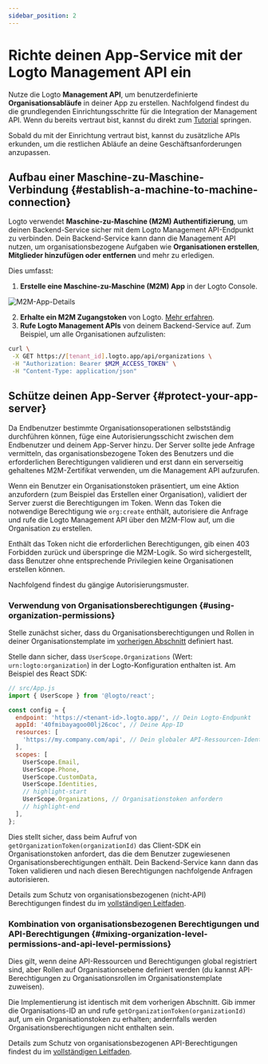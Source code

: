 ```yaml
---
sidebar_position: 2
---
```


# Richte deinen App-Service mit der Logto Management API ein

Nutze die Logto **Management API**, um benutzerdefinierte **Organisationsabläufe** in deiner App zu erstellen. Nachfolgend findest du die grundlegenden Einrichtungsschritte für die Integration der Management API. Wenn du bereits vertraut bist, kannst du direkt zum [Tutorial](/integrate-logto/interact-with-management-api) springen.

Sobald du mit der Einrichtung vertraut bist, kannst du zusätzliche APIs erkunden, um die restlichen Abläufe an deine Geschäftsanforderungen anzupassen.

## Aufbau einer Maschine-zu-Maschine-Verbindung \{#establish-a-machine-to-machine-connection}

Logto verwendet **Maschine‑zu‑Maschine (M2M) Authentifizierung**, um deinen Backend-Service sicher mit dem Logto Management API-Endpunkt zu verbinden.
Dein Backend-Service kann dann die Management API nutzen, um organisationsbezogene Aufgaben wie **Organisationen erstellen**, **Mitglieder hinzufügen oder entfernen** und mehr zu erledigen.

Dies umfasst:

1. **Erstelle eine Maschine-zu-Maschine (M2M) App** in der Logto Console.

<img src="/img/assets/m2m-app.png" alt="M2M-App-Details" />

2. **Erhalte ein M2M Zugangstoken** von Logto. [Mehr erfahren](/integrate-logto/interact-with-management-api#fetch-an-access-token).
3. **Rufe Logto Management APIs** von deinem Backend-Service auf. Zum Beispiel, um alle Organisationen aufzulisten:

```bash
curl \
 -X GET https://[tenant_id].logto.app/api/organizations \
 -H "Authorization: Bearer $M2M_ACCESS_TOKEN" \
 -H "Content-Type: application/json"
```

## Schütze deinen App-Server \{#protect-your-app-server}

Da Endbenutzer bestimmte Organisationsoperationen selbstständig durchführen können, füge eine Autorisierungsschicht zwischen dem Endbenutzer und deinem App-Server hinzu. Der Server sollte jede Anfrage vermitteln, das organisationsbezogene Token des Benutzers und die erforderlichen Berechtigungen validieren und erst dann ein serverseitig gehaltenes M2M-Zertifikat verwenden, um die Management API aufzurufen.

Wenn ein Benutzer ein Organisationstoken präsentiert, um eine Aktion anzufordern (zum Beispiel das Erstellen einer Organisation), validiert der Server zuerst die Berechtigungen im Token. Wenn das Token die notwendige Berechtigung wie `org:create` enthält, autorisiere die Anfrage und rufe die Logto Management API über den M2M-Flow auf, um die Organisation zu erstellen.

Enthält das Token nicht die erforderlichen Berechtigungen, gib einen 403 Forbidden zurück und überspringe die M2M-Logik. So wird sichergestellt, dass Benutzer ohne entsprechende Privilegien keine Organisationen erstellen können.

Nachfolgend findest du gängige Autorisierungsmuster.

### Verwendung von Organisationsberechtigungen \{#using-organization-permissions}

Stelle zunächst sicher, dass du Organisationsberechtigungen und Rollen in deiner Organisationstemplate im [vorherigen Abschnitt](/end-user-flows/organization-experience/organization-management#define-access-control-within-organizations) definiert hast.

Stelle dann sicher, dass `UserScope.Organizations` (Wert: `urn:logto:organization`) in der Logto-Konfiguration enthalten ist. Am Beispiel des React SDK:

```jsx
// src/App.js
import { UserScope } from '@logto/react';

const config = {
  endpoint: 'https://<tenant-id>.logto.app/', // Dein Logto-Endpunkt
  appId: '40fmibayagoo00lj26coc', // Deine App-ID
  resources: [
    'https://my.company.com/api', // Dein globaler API-Ressourcen-Identifier
  ],
  scopes: [
    UserScope.Email,
    UserScope.Phone,
    UserScope.CustomData,
    UserScope.Identities,
    // highlight-start
    UserScope.Organizations, // Organisationstoken anfordern
    // highlight-end
  ],
};
```

Dies stellt sicher, dass beim Aufruf von `getOrganizationToken(organizationId)` das Client-SDK ein Organisationstoken anfordert, das die dem Benutzer zugewiesenen Organisationsberechtigungen enthält. Dein Backend-Service kann dann das Token validieren und nach diesen Berechtigungen nachfolgende Anfragen autorisieren.

Details zum Schutz von organisationsbezogenen (nicht-API) Berechtigungen findest du im [vollständigen Leitfaden](/authorization/organization-permissions).

### Kombination von organisationsbezogenen Berechtigungen und API-Berechtigungen \{#mixing-organization-level-permissions-and-api-level-permissions}

Dies gilt, wenn deine API-Ressourcen und Berechtigungen global registriert sind, aber Rollen auf Organisationsebene definiert werden (du kannst API-Berechtigungen zu Organisationsrollen im Organisationstemplate zuweisen).

Die Implementierung ist identisch mit dem vorherigen Abschnitt. Gib immer die Organisations-ID an und rufe `getOrganizationToken(organizationId)` auf, um ein Organisationstoken zu erhalten; andernfalls werden Organisationsberechtigungen nicht enthalten sein.

Details zum Schutz von organisationsbezogenen API-Berechtigungen findest du im [vollständigen Leitfaden](/authorization/organization-level-api-resources).
